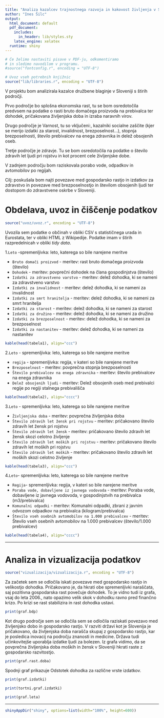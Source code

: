 ```yaml
---
title: "Analiza kazalcev trajnostnega razvoja in kakovost življenja v Sloveniji"
author: "Ines Šilc"
output:
  html_document: default
  pdf_document:
    includes:
      in_header: lib/styles.sty
    latex_engine: xelatex
  runtime: shiny    
---
```


```r
# Če želimo nastaviti pisave v PDF-ju, odkomentiramo
# in sledimo navodilom v programu.
#source("fontconfig.r", encoding = "UTF-8")

# Uvoz vseh potrebnih knjižnic
source("lib/libraries.r", encoding = "UTF-8")
```

V projektu bom analizirala kazalce družbene blaginje v Sloveniji s štirih področji.

Prvo področje bo splošna ekonomska rast, tu se bom osredotočila predvsem na podatke o rasti bruto domačega proizvoda na prebivalca ter dohodek, pričakovana življenjska doba in izraba naravnih virov.

Drugo področje je Varnost, tu so vključeni:, kazalniki socialne zaščite (kjer se merijo izdatki za starost, invalidnost, brezposelnost...), stopnja brezposelnosti, število prebivalcev na enega zdravnika in delež obsojenih oseb.

Tretje področje je zdravje. Tu se bom osredotočila na podatke o število zdravih let ljudi pri rojstvu in kot procent cele življenjske dobe.

V zadnjem področju bom raziskovala porabo vode, odpadkov in avtomobilov po regijah.

Cilj: poskušala bom najti povezave med gospodarsko rastjo in izdatkov za zdravstvo in povezave med brezposelnostjo in številom obsojenih ljudi ter dostopom do zdravstvene oskrbe v Sloveniji.

# Obdelava, uvoz in čiščenje podatkov

```r
source("uvoz/uvoz.r", encoding = "UTF-8")
```

Uvozila sem podatke o občinah v obliki CSV s statističnega urada in Eurostata, ter v obliki HTML
z Wikipedije. Podatke imam v štirih razpredelnicah v obliki *tidy data*.

1.`Leto` -spremenljivka: leto, katerega so bile narejene meritve

 - `Bruto domači proizvod` - meritev: rast bruto domačega proizvoda (število)
 - `Dohodek` - meritev: povprečni dohodek na člana gospodinjstva (število)
 - `Izdatki za zdravstveno varstvo` - meritev: delež dohodka, ki se nameni za zdravstveno varstvo
 - `Izdatki za invalidnost` - meritev: delež dohodka, ki se nameni za invalidnost
 - `Izdatki za smrt hranitelja` - meritev: delež dohodka, ki se nameni za smrt hranitelja
 - `Izdatki za starost` - meritev: delež dohodka, ki se nameni za starost
 - `Izdatki za družino` - meritev: delež dohodka, ki se nameni za družino
 - `Izdatki za brezposelnost` - meritev: delež dohodka, ki se nameni za brezposelnost
 - `Izdatki za nastanitev` - meritev: delež dohodka, ki se nameni za nastanitev
 
```r
kable(head(tabela1), align="ccc")
``` 
 
2.`Leto` - spremenljivka: leto, katerega so bile narejene meritve

 - `regija` - spremenljivka: regija, v kateri so bile narejene meritve
 - `Brezposelnost` - meritev: povprečna stopnja brezposelnosti
 - `Število prebivalcev na enega zdravnika` - meritev: število prebivalcev na enega zdravnika
 - `Delež obsojenih ljudi` - meritev: Delež obsojenih oseb med prebivalci regije po regiji            stalnega prebivališča
 
```r
kable(head(tabela2), align="cccc")
```
 
3.`Leto` - spremenljivka: leto, katerega so bile narejene meritve

 - `Življenjska doba` - meritev: povprečna življenjska doba
 - `Število zdravih let žensk pri rojstvu` - meritev: pričakovano število zdravih let žensk pri       rojstvu
 - `Število zdravih let žensk` - meritev: pričakovano število zdravih let žensk skozi celotno         življenje
 - `Število zdravih let moških pri rojstvu` - meritev: pričakovano število zdravih let moških pri     rojstvu
 - `Število zdravih let moških` - meritev: pričakovano število zdravih let moških skozi celotno       življenje
 
```r
kable(head(tabela3), align="ccc")
```
 
4.`Leto`- spremenljivka: leto, katerega so bile narejene meritve

 - `Regija`- spremenljivka: regija, v kateri so bile narejene meritve
 - `Poraba vode, dobavljene iz javnega vodovoda` - meritev: Poraba vode, dobavljene iz javnega       vodovoda, v gospodinjstvih na prebivalca (m3/prebivalca)
 - `Komunalni odpadki` - meritev: Komunalni odpadki, zbrani z javnim odvozom odpadkov na            prebivalca (kilogram/prebivalca)
 - `Število vseh osebnih avtomobilov na 1.000 prebivalcev` - meritev: Število vseh osebnih         avtomobilov na 1.000 prebivalcev (število/1.000 prebivalcev)

```r
kable(head(tabela4), align="cccc")
```


***

# Analiza in vizualizacija podatkov

```r
source("vizualizacija/vizualizacija.r", encoding = "UTF-8")
```

Za začetek sem se odločila iskati povezave med gospodarsko rastjo in velikostjo dohodka. Pričakovano je, da hkrati obe spremenljivki naraščata, saj pozitivna gospodarska rast povečuje dohodek. To je vidno tudi iz grafa, vsaj do leta 2006., nato opazimo velik skok v dohodku ravno pred finančno krizo. Po krizi se rast stabilizira in rast dohodka ustavi.

```r
print(graf.bdp)
```

Kot drugo področje sem se odločila sem se odločila raziskati povezavo med življenjsko dobo in gospodarsko rastjo. V razviti državi kot je Slovenija je pričakovano, da življenjska doba narašča skupaj z gospodarsko rastjo, kar je posledica inovacij na področju znanosti in medicine. Država tudi učinkovitejše uporablja izdatke ljudi za bolezen. Iz grafa vidimo, da se povprečna življenjska doba moških in žensk v Sloveniji hkrati raste z gospodarsko razvitostjo.

```r
print(graf.rast.doba)
```

Spodnji graf prikazuje Odstotek dohodka za različne vrste izdatkov.

```r
print(graf.izdatki)
```

```r
print(tortni.graf.izdatki)
```

```r
print(graf.leta)
```

***
```r
shinyAppDir("shiny", options=list(width="100%", height=600))
```